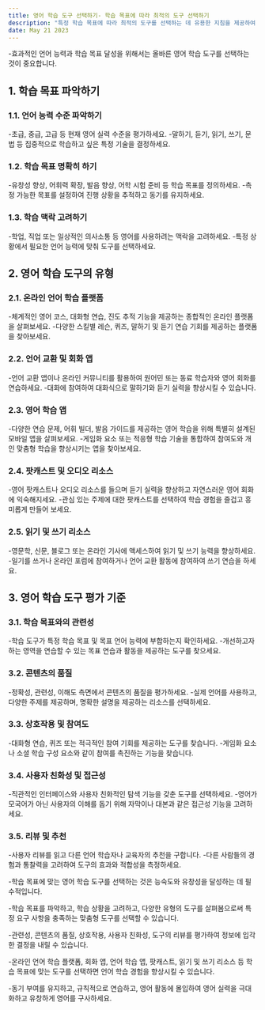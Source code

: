```yaml
---
title: 영어 학습 도구 선택하기- 학습 목표에 따라 최적의 도구 선택하기
description: "특정 학습 목표에 따라 최적의 도구를 선택하는 데 유용한 지침을 제공하여 성공적이고 개인화된 영어 학습 경험을 보장합니다."
date: May 21 2023
---
```



-효과적인 언어 능력과 학습 목표 달성을 위해서는 올바른 영어 학습 도구를 선택하는 것이 중요합니다. 



## 1. 학습 목표 파악하기
### 1.1. 언어 능력 수준 파악하기

-초급, 중급, 고급 등 현재 영어 실력 수준을 평가하세요.
-말하기, 듣기, 읽기, 쓰기, 문법 등 집중적으로 학습하고 싶은 특정 기술을 결정하세요.
### 1.2. 학습 목표 명확히 하기

-유창성 향상, 어휘력 확장, 발음 향상, 어학 시험 준비 등 학습 목표를 정의하세요.
-측정 가능한 목표를 설정하여 진행 상황을 추적하고 동기를 유지하세요.
### 1.3. 학습 맥락 고려하기

-학업, 직업 또는 일상적인 의사소통 등 영어를 사용하려는 맥락을 고려하세요.
-특정 상황에서 필요한 언어 능력에 맞춰 도구를 선택하세요.
## 2. 영어 학습 도구의 유형
### 2.1. 온라인 언어 학습 플랫폼

-체계적인 영어 코스, 대화형 연습, 진도 추적 기능을 제공하는 종합적인 온라인 플랫폼을 살펴보세요.
-다양한 스킬별 레슨, 퀴즈, 말하기 및 듣기 연습 기회를 제공하는 플랫폼을 찾아보세요.
### 2.2. 언어 교환 및 회화 앱

-언어 교환 앱이나 온라인 커뮤니티를 활용하여 원어민 또는 동료 학습자와 영어 회화를 연습하세요.
-대화에 참여하여 대화식으로 말하기와 듣기 실력을 향상시킬 수 있습니다.
### 2.3. 영어 학습 앱

-다양한 연습 문제, 어휘 빌더, 발음 가이드를 제공하는 영어 학습을 위해 특별히 설계된 모바일 앱을 살펴보세요.
-게임화 요소 또는 적응형 학습 기술을 통합하여 참여도와 개인 맞춤형 학습을 향상시키는 앱을 찾아보세요.
### 2.4. 팟캐스트 및 오디오 리소스

-영어 팟캐스트나 오디오 리소스를 들으며 듣기 실력을 향상하고 자연스러운 영어 회화에 익숙해지세요.
-관심 있는 주제에 대한 팟캐스트를 선택하여 학습 경험을 즐겁고 흥미롭게 만들어 보세요.
### 2.5. 읽기 및 쓰기 리소스

-영문학, 신문, 블로그 또는 온라인 기사에 액세스하여 읽기 및 쓰기 능력을 향상하세요.
-일기를 쓰거나 온라인 포럼에 참여하거나 언어 교환 활동에 참여하여 쓰기 연습을 하세요.
## 3. 영어 학습 도구 평가 기준
### 3.1. 학습 목표와의 관련성

-학습 도구가 특정 학습 목표 및 목표 언어 능력에 부합하는지 확인하세요.
-개선하고자 하는 영역을 연습할 수 있는 목표 연습과 활동을 제공하는 도구를 찾으세요.
### 3.2. 콘텐츠의 품질

-정확성, 관련성, 이해도 측면에서 콘텐츠의 품질을 평가하세요.
-실제 언어를 사용하고, 다양한 주제를 제공하며, 명확한 설명을 제공하는 리소스를 선택하세요.
### 3.3. 상호작용 및 참여도

-대화형 연습, 퀴즈 또는 적극적인 참여 기회를 제공하는 도구를 찾습니다.
-게임화 요소나 소셜 학습 구성 요소와 같이 참여를 촉진하는 기능을 찾습니다.
### 3.4. 사용자 친화성 및 접근성

-직관적인 인터페이스와 사용자 친화적인 탐색 기능을 갖춘 도구를 선택하세요.
-영어가 모국어가 아닌 사용자의 이해를 돕기 위해 자막이나 대본과 같은 접근성 기능을 고려하세요.
### 3.5. 리뷰 및 추천

-사용자 리뷰를 읽고 다른 언어 학습자나 교육자의 추천을 구합니다.
-다른 사람들의 경험과 통찰력을 고려하여 도구의 효과와 적합성을 측정하세요.


-학습 목표에 맞는 영어 학습 도구를 선택하는 것은 능숙도와 유창성을 달성하는 데 필수적입니다. 

-학습 목표를 파악하고, 학습 상황을 고려하고, 다양한 유형의 도구를 살펴봄으로써 특정 요구 사항을 충족하는 맞춤형 도구를 선택할 수 있습니다. 

-관련성, 콘텐츠의 품질, 상호작용, 사용자 친화성, 도구의 리뷰를 평가하여 정보에 입각한 결정을 내릴 수 있습니다. 

-온라인 언어 학습 플랫폼, 회화 앱, 언어 학습 앱, 팟캐스트, 읽기 및 쓰기 리소스 등 학습 목표에 맞는 도구를 선택하면 언어 학습 경험을 향상시킬 수 있습니다. 

-동기 부여를 유지하고, 규칙적으로 연습하고, 영어 활동에 몰입하여 영어 실력을 극대화하고 유창하게 영어를 구사하세요.